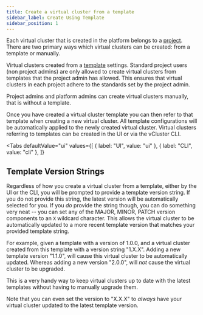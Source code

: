 ```yaml
---
title: Create a virtual cluster from a template
sidebar_label: Create Using Template
sidebar_position: 1
---
```



Each virtual cluster that is created in the platform belongs to a [project](../../../understand/what-are-projects.mdx). There are two primary ways which
virtual clusters can be created: from a template or manually.

Virtual clusters created from a [template](../../../understand/what-are-templates.mdx)
settings. Standard project users (non project admins) are only allowed to create virtual clusters
from templates that the project admin has allowed. This ensures that virtual clusters in
each project adhere to the standards set by the project admin.

Project admins and platform admins can create virtual clusters manually, that is without a template.


Once you have created a virtual cluster template you can then refer to that template when
creating a new virtual cluster. All template configurations will be automatically applied to the
newly created virtual cluster. Virtual clusters referring to templates can be created in the UI
or via the vCluster CLI.

<Tabs
  defaultValue="ui"
  values={[
    { label: "UI", value: "ui" },
    { label: "CLI", value: "cli" },
  ]}
>
  <TabItem value="ui">
    <PartialVirtualClusterCreateUI />
  </TabItem>
  <TabItem value="cli">
    <PartialVirtualClusterCreateCLI />
  </TabItem>
</Tabs>

## Template Version Strings

Regardless of how you create a virtual cluster from a template, either by the UI or the CLI, you will be prompted to provide a template version string. If you do not provide this string, the latest
version will be automatically selected for you. If you _do_ provide the string though, you can
do something very neat -- you can set any of the MAJOR, MINOR, PATCH version components to an
`X` wildcard character. This allows the virtual cluster to be automatically updated to a more recent
template version that matches your provided template string.

For example, given a template with a version of 1.0.0, and a virtual cluster created from this
template with a version string "1.X.X". Adding a new template version "1.1.0", will cause this
virtual cluster to be automatically updated. Whereas adding a new version "2.0.0", will _not_
cause the virtual cluster to be upgraded.

This is a very handy way to keep virtual clusters up to date with the latest templates without
having to manually upgrade them.

Note that you can even set the version to "X.X.X" to _always_ have your virtual cluster updated
to the latest template version.
